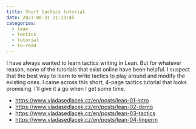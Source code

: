 ```yaml
---
title: Short tactics tutorial
date: 2023-08-31 21:13:45
categories: 
  - lean
  - tactics
  - tutorial
  - to-read
---
```


I have always wanted to learn tactics writing in Lean. 
But for whatever reason, none of the tutorials that exist online have been helpful.
I suspect that the best way to learn to write tactics to play around and modify the existing ones.
I came across this short, 4-page tactics tutorial that looks promising. 
I'll give it a go when I get some time.

- [https://www.vladasedlacek.cz/en/posts/lean-01-intro](https://www.vladasedlacek.cz/en/posts/lean-01-intro)
- [https://www.vladasedlacek.cz/en/posts/lean-02-demo](https://www.vladasedlacek.cz/en/posts/lean-02-demo)
- [https://www.vladasedlacek.cz/en/posts/lean-03-tactics](https://www.vladasedlacek.cz/en/posts/lean-03-tactics)
- [https://www.vladasedlacek.cz/en/posts/lean-04-linperm](https://www.vladasedlacek.cz/en/posts/lean-04-linperm)